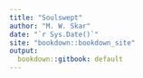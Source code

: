 ```yaml
---
title: "Soulswept"
author: "M. W. Skar"
date: "`r Sys.Date()`"
site: "bookdown::bookdown_site"
output:
  bookdown::gitbook: default
---
```

